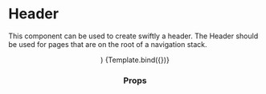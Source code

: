 
<Meta title="Components/Header/Header" component={Header} />

# Header

This component can be used to create swiftly a header. The Header should be used for pages that are on the root of a navigation stack.

  <NavigationProvider>
    <Header {...args} title="Header Title" />
  </NavigationProvider>
)

<Canvas>
  <Story name="Default" args={{ children: 'Header Title' }}>
    {Template.bind({})}
  </Story>
</Canvas>

### Props

<ArgsTable story="Default" />
